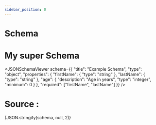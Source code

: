 ```yaml
---
sidebar_position: 0
---
```





# Schema


# My super Schema 

<JSONSchemaViewer schema={{
    	"title": "Example Schema",
    	"type": "object",
    	"properties": {
    		"firstName": {
    			"type": "string"
    		},
    		"lastName": {
    			"type": "string"
    		},
    		"age": {
    			"description": "Age in years",
    			"type": "integer",
    			"minimum": 0
    		}
    	},
    	"required": ["firstName", "lastName"]
    }} />

# Source :

<CodeBlock language="json-schema">{JSON.stringify(schema, null, 2)}</CodeBlock>